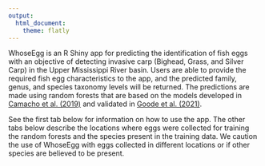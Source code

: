 ```yaml
---
output:
  html_document:
    theme: flatly
---
```


WhoseEgg is an R Shiny app for predicting the identification of fish eggs with an objective of detecting invasive carp (Bighead, Grass, and Silver Carp) in the Upper Mississippi River basin. Users are able to provide the required fish egg characteristics to the app, and the predicted family, genus, and species taxonomy levels will be returned. The predictions are made using random forests that are based on the models developed in [Camacho et al. (2019)](https://afspubs.onlinelibrary.wiley.com/doi/abs/10.1002/nafm.10380) and validated in [Goode et al. (2021)](https://afspubs.onlinelibrary.wiley.com/doi/10.1002/nafm.10616).

See the first tab below for information on how to use the app. The other tabs below describe the locations where eggs were collected for training the random forests and the species present in the training data. We caution the use of WhoseEgg with eggs collected in different locations or if other species are believed to be present.
